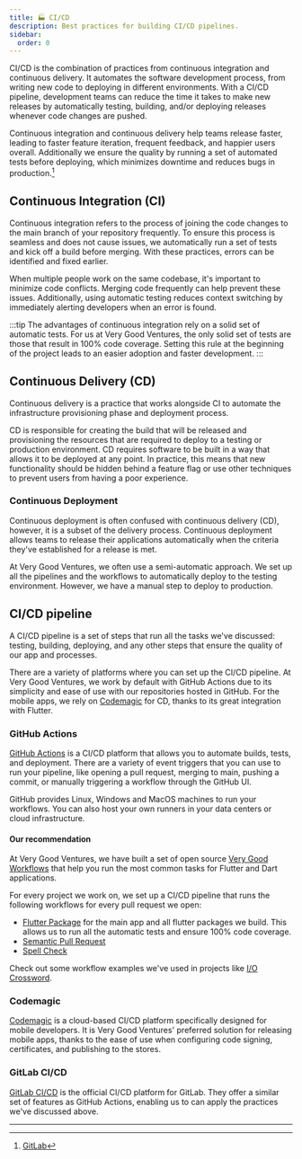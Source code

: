 ```yaml
---
title: 🏭 CI/CD
description: Best practices for building CI/CD pipelines.
sidebar:
  order: 0
---
```


CI/CD is the combination of practices from continuous integration and continuous delivery. It automates the software development process, from writing new code to deploying in different environments. With a CI/CD pipeline, development teams can reduce the time it takes to make new releases by automatically testing, building, and/or deploying releases whenever code changes are pushed.

Continuous integration and continuous delivery help teams release faster, leading to faster feature iteration, frequent feedback, and happier users overall. Additionally we ensure the quality by running a set of automated tests before deploying, which minimizes downtime and reduces bugs in production.[^1]

[^1]: [GitLab][ci_cd_gitlab]

## Continuous Integration (CI)

Continuous integration refers to the process of joining the code changes to the main branch of your repository frequently. To ensure this process is seamless and does not cause issues, we automatically run a set of tests and kick off a build before merging. With these practices, errors can be identified and fixed earlier.

When multiple people work on the same codebase, it's important to minimize code conflicts. Merging code frequently can help prevent these issues. Additionally, using automatic testing reduces context switching by immediately alerting developers when an error is found.

:::tip
The advantages of continuous integration rely on a solid set of automatic tests. For us at Very Good Ventures, the only solid set of tests are those that result in 100% code coverage. Setting this rule at the beginning of the project leads to an easier adoption and faster development.
:::

## Continuous Delivery (CD)

Continuous delivery is a practice that works alongside CI to automate the infrastructure provisioning phase and deployment process.

CD is responsible for creating the build that will be released and provisioning the resources that are required to deploy to a testing or production environment. CD requires software to be built in a way that allows it to be deployed at any point. In practice, this means that new functionality should be hidden behind a feature flag or use other techniques to prevent users from having a poor experience.

### Continuous Deployment

Continuous deployment is often confused with continuous delivery (CD), however, it is a subset of the delivery process. Continuous deployment allows teams to release their applications automatically when the criteria they've established for a release is met.

At Very Good Ventures, we often use a semi-automatic approach. We set up all the pipelines and the workflows to automatically deploy to the testing environment. However, we have a manual step to deploy to production.

## CI/CD pipeline

A CI/CD pipeline is a set of steps that run all the tasks we've discussed: testing, building, deploying, and any other steps that ensure the quality of our app and processes.

There are a variety of platforms where you can set up the CI/CD pipeline. At Very Good Ventures, we work by default with GitHub Actions due to its simplicity and ease of use with our repositories hosted in GitHub. For the mobile apps, we rely on [Codemagic][codemagic] for CD, thanks to its great integration with Flutter.

### GitHub Actions

[GitHub Actions][github_actions] is a CI/CD platform that allows you to automate builds, tests, and deployment. There are a variety of event triggers that you can use to run your pipeline, like opening a pull request, merging to main, pushing a commit, or manually triggering a workflow through the GitHub UI.

GitHub provides Linux, Windows and MacOS machines to run your workflows. You can also host your own runners in your data centers or cloud infrastructure.

#### Our recommendation

At Very Good Ventures, we have built a set of open source [Very Good Workflows][very_good_workflows] that help you run the most common tasks for Flutter and Dart applications.

For every project we work on, we set up a CI/CD pipeline that runs the following workflows for every pull request we open:

- [Flutter Package][flutter_package_workflow] for the main app and all flutter packages we build. This allows us to run all the automatic tests and ensure 100% code coverage.
- [Semantic Pull Request][semantic_pull_request_workflow]
- [Spell Check][spell_check_workflow]

Check out some workflow examples we've used in projects like [I/O Crossword][crossword_workflows].

### Codemagic

[Codemagic][codemagic] is a cloud-based CI/CD platform specifically designed for mobile developers. It is Very Good Ventures' preferred solution for releasing mobile apps, thanks to the ease of use when configuring code signing, certificates, and publishing to the stores.

### GitLab CI/CD

[GitLab CI/CD][gitlab_ci_cd] is the official CI/CD platform for GitLab. They offer a similar set of features as GitHub Actions, enabling us to can apply the practices we've discussed above.

---

[ci_cd_gitlab]: https://about.gitlab.com/topics/ci-cd/
[github_actions]: https://docs.github.com/en/actions
[very_good_workflows]: https://workflows.vgv.dev/
[flutter_package_workflow]: https://workflows.vgv.dev/docs/workflows/flutter_package
[semantic_pull_request_workflow]: https://workflows.vgv.dev/docs/workflows/semantic_pull_request
[spell_check_workflow]: https://workflows.vgv.dev/docs/workflows/spell_check
[crossword_workflows]: https://github.com/VGVentures/io_crossword/tree/main/.github/workflows
[codemagic]: https://docs.codemagic.io/getting-started/about-codemagic/
[gitlab_ci_cd]: https://docs.gitlab.com/ee/ci/
